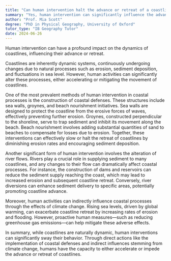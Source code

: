 ```yaml
---
title: "Can human intervention halt the advance or retreat of a coastline?"
summary: "Yes, human intervention can significantly influence the advance or retreat of a coastline."
author: "Prof. Mia Scott"
degree: "PhD in Physical Geography, University of Oxford"
tutor_type: "IB Geography Tutor"
date: 2024-06-26
---
```


Human intervention can have a profound impact on the dynamics of coastlines, influencing their advance or retreat.

Coastlines are inherently dynamic systems, continuously undergoing changes due to natural processes such as erosion, sediment deposition, and fluctuations in sea level. However, human activities can significantly alter these processes, either accelerating or mitigating the movement of coastlines.

One of the most prevalent methods of human intervention in coastal processes is the construction of coastal defenses. These structures include sea walls, groynes, and beach nourishment initiatives. Sea walls are designed to protect the coastline from the erosive forces of waves, effectively preventing further erosion. Groynes, constructed perpendicular to the shoreline, serve to trap sediment and inhibit its movement along the beach. Beach nourishment involves adding substantial quantities of sand to beaches to compensate for losses due to erosion. Together, these interventions can effectively slow or halt the retreat of coastlines by diminishing erosion rates and encouraging sediment deposition.

Another significant form of human intervention involves the alteration of river flows. Rivers play a crucial role in supplying sediment to many coastlines, and any changes to their flow can dramatically affect coastal processes. For instance, the construction of dams and reservoirs can reduce the sediment supply reaching the coast, which may lead to increased erosion and subsequent coastline retreat. Conversely, river diversions can enhance sediment delivery to specific areas, potentially promoting coastline advance.

Moreover, human activities can indirectly influence coastal processes through the effects of climate change. Rising sea levels, driven by global warming, can exacerbate coastline retreat by increasing rates of erosion and flooding. However, proactive human measures—such as reducing greenhouse gas emissions—can help mitigate these adverse effects.

In summary, while coastlines are naturally dynamic, human interventions can significantly sway their behavior. Through direct actions like the implementation of coastal defenses and indirect influences stemming from climate change, humans have the capacity to either accelerate or impede the advance or retreat of coastlines.
    